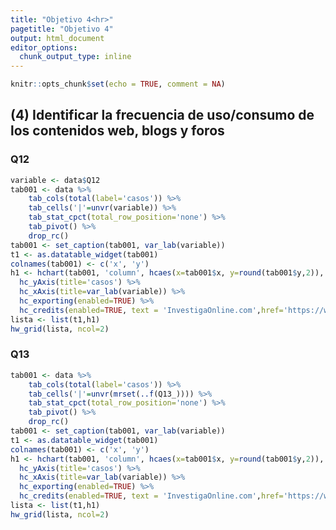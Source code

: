 ```yaml
---
title: "Objetivo 4<hr>"
pagetitle: "Objetivo 4"
output: html_document
editor_options: 
  chunk_output_type: inline
---
```


```r
knitr::opts_chunk$set(echo = TRUE, comment = NA)
```


## (4) Identificar la frecuencia de uso/consumo de los contenidos web, blogs y foros

### Q12

```r
variable <- data$Q12
tab001 <- data %>%
    tab_cols(total(label='casos')) %>% 
    tab_cells('|'=unvr(variable)) %>% 
    tab_stat_cpct(total_row_position='none') %>% 
    tab_pivot() %>% 
    drop_rc()
tab001 <- set_caption(tab001, var_lab(variable))
t1 <- as.datatable_widget(tab001)
colnames(tab001) <- c('x', 'y')
h1 <- hchart(tab001, 'column', hcaes(x=tab001$x, y=round(tab001$y,2)), dataLabels=list(enabled=TRUE), colorByPoint=TRUE) %>% 
  hc_yAxis(title='casos') %>% 
  hc_xAxis(title=var_lab(variable)) %>% 
  hc_exporting(enabled=TRUE) %>% 
  hc_credits(enabled=TRUE, text = 'InvestigaOnline.com',href='https://www.investigaonline.com')
lista <- list(t1,h1)
hw_grid(lista, ncol=2)
```



### Q13

```r
tab001 <- data %>%
    tab_cols(total(label='casos')) %>% 
    tab_cells('|'=unvr(mrset(..f(Q13_)))) %>% 
    tab_stat_cpct(total_row_position='none') %>% 
    tab_pivot() %>% 
    drop_rc()
tab001 <- set_caption(tab001, var_lab(variable))
t1 <- as.datatable_widget(tab001)
colnames(tab001) <- c('x', 'y')
h1 <- hchart(tab001, 'column', hcaes(x=tab001$x, y=round(tab001$y,2)), dataLabels=list(enabled=TRUE), colorByPoint=TRUE) %>% 
  hc_yAxis(title='casos') %>% 
  hc_xAxis(title=var_lab(variable)) %>% 
  hc_exporting(enabled=TRUE) %>% 
  hc_credits(enabled=TRUE, text = 'InvestigaOnline.com',href='https://www.investigaonline.com')
lista <- list(t1,h1)
hw_grid(lista, ncol=2)
```

